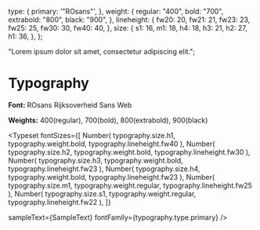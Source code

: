 
<Meta title="Typography" />

  type: {
    primary: '"ROsans"',
  },
  weight: {
    regular: "400",
    bold: "700",
    extrabold: "800",
    black: "900",
  },
  lineheight: {
    fw20: 20,
    fw21: 21,
    fw23: 23,
    fw25: 25,
    fw30: 30,
    fw40: 40,
  },
  size: {
    s1: 16,
    m1: 18,
    h4: 18,
    h3: 21,
    h2: 27,
    h1: 36,
  },
};

  "Lorem ipsum dolor sit amet, consectetur adipiscing elit.";

# Typography

**Font:** ROsans Rijksoverheid Sans Web

**Weights:** 400(regular), 700(bold), 800(extrabold), 900(black)

<Typeset
  fontSizes={[
    Number(
      typography.size.h1,
      typography.weight.bold,
      typography.lineheight.fw40
    ),
    Number(
      typography.size.h2,
      typography.weight.bold,
      typography.lineheight.fw30
    ),
    Number(
      typography.size.h3,
      typography.weight.bold,
      typography.lineheight.fw23
    ),
    Number(
      typography.size.h4,
      typography.weight.bold,
      typography.lineheight.fw23
    ),
    Number(
      typography.size.m1,
      typography.weight.regular,
      typography.lineheight.fw25
    ),
     Number(
      typography.size.s1,
      typography.weight.regular,
      typography.lineheight.fw22
    ),
  ]}

sampleText={SampleText}
fontFamily={typography.type.primary}
/>
